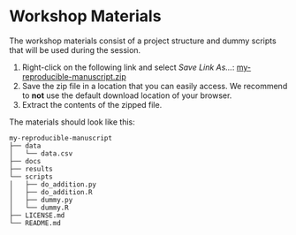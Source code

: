 # Workshop Materials {.unnumbered}

The workshop materials consist of a project structure and dummy scripts that will be used during the session.

1.  Right-click on the following link and select *Save Link As...*: [my-reproducible-manuscript.zip](https://github.com/UtrechtUniversity/workshop-reproducible-manuscripts/raw/main/my-reproducible-manuscript.zip)
2.  Save the zip file in a location that you can easily access. We recommend to **not** use the default download location of your browser.
3.  Extract the contents of the zipped file.

The materials should look like this:

```         
my-reproducible-manuscript
├── data
│   └── data.csv
├── docs
├── results
└── scripts
│   ├── do_addition.py
│   ├── do_addition.R
│   ├── dummy.py
│   └── dummy.R
├── LICENSE.md
└── README.md
```
